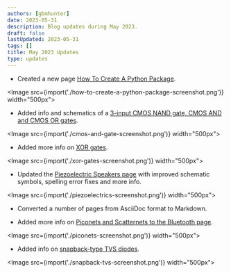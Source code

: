 ```yaml
---
authors: [gbmhunter]
date: 2023-05-31
description: Blog updates during May 2023.
draft: false
lastUpdated: 2023-05-31
tags: []
title: May 2023 Updates
type: updates
---
```


* Created a new page [How To Create A Python Package](/programming/languages/python/packaging/).

<Image src={import('./how-to-create-a-python-package-screenshot.png')} width="500px"></Image>

* Added info and schematics of a [3-input CMOS NAND gate, CMOS AND and CMOS OR gates](/electronics/circuit-design/digital-logic/gates/#complementary-metal-oxide-semiconductor-logic-cmos).

<Image src={import('./cmos-and-gate-screenshot.png')} width="500px"></Image>

* Added more info on [XOR gates](/electronics/circuit-design/digital-logic/gates/#xor).

<Image src={import('./xor-gates-screenshot.png')} width="500px"></Image>

* Updated the [Piezoelectric Speakers page](/electronics/components/piezoelectric-speakers/) with improved schematic symbols, spelling error fixes and more info.

<Image src={import('./piezoelectrics-screenshot.png')} width="500px"></Image>

* Converted a number of pages from AsciiDoc format to Markdown.

* Added more info on [Piconets and Scatternets to the Bluetooth page](/electronics/communication-protocols/bluetooth/#piconet-and-scatternets).

<Image src={import('./piconets-screenshot.png')} width="500px"></Image>

* Added info on [snapback-type TVS diodes](/electronics/components/diodes/tvs-diodes/#snapback-type-tvs-diodes).

<Image src={import('./snapback-tvs-screenshot.png')} width="500px"></Image>
